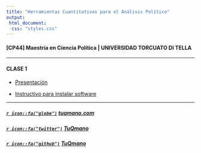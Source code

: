 ```yaml
---
title: "Herramientas Cuantitativas para el Análisis Político"
output: 
 html_document:
  css: "styles.css"
---
```


#### [CP44] Maestría en Ciencia Política | UNIVERSIDAD TORCUATO DI TELLA

---

#### CLASE 1 

* [Presentación](https://tuqmano.github.io/MetodosCiPol/Clase1/Clase1.html) 

* [Instructivo para instalar software](https://tuqmano.github.io/MetodosCiPol/Clase1/install_soft.html) 

---

##### [`r icon::fa("globe")`](https://www.tuqmano.com/) [tuqmano.com](https://www.tuqmano.com/) 
##### [`r icon::fa("twitter")`](https://twitter.com/TuQmano)  [TuQmano](https://twitter.com/TuQmano) 
##### [`r icon::fa("github")`](https://github.com/tuqmano) [TuQmano](https://github.com/tuqmano)
